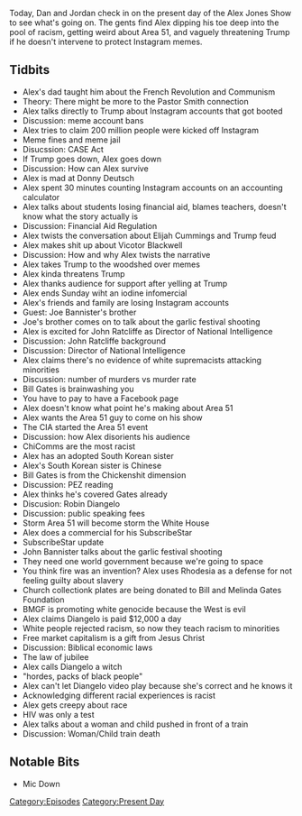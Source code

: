 {{Episode
    | title             = July 26-29, 2019
    | caption           = [https://knowledgefight.libsyn.com/knowledge-fight-july-26-29-2019 Listen to this episode on Libsyn]
    | episodeNumber     = 326
    | length            = 02:21:27
    | airDate           = July 31, 2019
    | coverageStartDate = July 26, 2019
    | coverageEndDate   = July 29, 2019
    | episodeType       = [[:Category:Present Day|Present Day]]
    | appearance        = [[David Jones]], [[Pastor David J Smith]], [[Donny Duetsch]], [[Elijah Cummings]], [[Victor Blackwell]], [[Joe Bannister's brother]], [[John Ratcliffe]], [[Bill Gates]], [[Robin Diangelo]], [[John Bannister]]
    | previousEpisode   = [[325: Feb. 27-Mar. 10, 2013]]
    | nextEpisode       = [[327: July 31, 2019]]
}}

{{Stub}}

Today, Dan and Jordan check in on the present day of the Alex Jones Show to see what's going on. The gents find Alex dipping his toe deep into the pool of racism, getting weird about Area 51, and vaguely threatening Trump if he doesn't intervene to protect Instagram memes.

==Tidbits==

*Alex's dad taught him about the French Revolution and Communism
*Theory: There might be more to the Pastor Smith connection
*Alex talks directly to Trump about Instagram accounts that got booted
*Discussion: meme account bans
*Alex tries to claim 200 million people were kicked off Instagram
*Meme fines and meme jail
*Disucssion: CASE Act
*If Trump goes down, Alex goes down
*Discussion: How can Alex survive
*Alex is mad at Donny Deutsch
*Alex spent 30 minutes counting Instagram accounts on an accounting calculator
*Alex talks about students losing financial aid, blames teachers, doesn't know what the story actually is
*Discussion: Financial Aid Regulation
*Alex twists the conversation about Elijah Cummings and Trump feud
*Alex makes shit up about Vicotor Blackwell
*Discussion: How and why Alex twists the narrative
*Alex takes Trump to the woodshed over memes
*Alex kinda threatens Trump
*Alex thanks audience for support after yelling at Trump
*Alex ends Sunday wiht an iodine infomercial
*Alex's friends and family are losing Instagram accounts
*Guest: Joe Bannister's brother
*Joe's brother comes on to talk about the garlic festival shooting
*Alex is excited for John Ratcliffe as Director of National Intelligence
*Discussion: John Ratcliffe background
*Discussion: Director of National Intelligence
*Alex claims there's no evidence of white supremacists attacking minorities
*Discussion: number of murders vs murder rate
*Bill Gates is brainwashing you
*You have to pay to have a Facebook page
*Alex doesn't know what point he's making about Area 51
*Alex wants the Area 51 guy to come on his show
*The CIA started the Area 51 event
*Discussion: how Alex disorients his audience
*ChiComms are the most racist
*Alex has an adopted South Korean sister
*Alex's South Korean sister is Chinese
*Bill Gates is from the Chickenshit dimension
*Discussion: PEZ reading
*Alex thinks he's covered Gates already
*Discusion: Robin Diangelo
*Discussion: public speaking fees
*Storm Area 51 will become storm the White House
*Alex does a commercial for his SubscribeStar
*SubscribeStar update
*John Bannister talks about the garlic festival shooting
*They need one world government because we're going to space
*You think fire was an invention? Alex uses Rhodesia as a defense for not feeling guilty about slavery
*Church collectionk plates are being donated to Bill and Melinda Gates Foundation
*BMGF is promoting white genocide because the West is evil
*Alex claims Diangelo is paid $12,000 a day
*White people rejected racism, so now they teach racism to minorities
*Free market capitalism is a gift from Jesus Christ
*Discussion: Biblical economic laws
*The law of jubilee
*Alex calls Diangelo a witch
*"hordes, packs of black people"
*Alex can't let Diangelo video play because she's correct and he knows it
*Acknowledging different racial experiences is racist
*Alex gets creepy about race
*HIV was only a test
*Alex talks about a woman and child pushed in front of a train
*Discussion: Woman/Child train death

==Notable Bits==

*Mic Down

[[Category:Episodes]]
[[Category:Present Day]]
